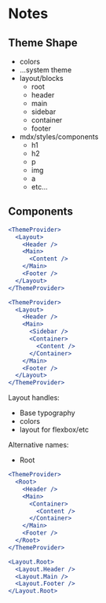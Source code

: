 
# Notes

## Theme Shape

- colors
- ...system theme
- layout/blocks
  - root
  - header
  - main
  - sidebar
  - container
  - footer
- mdx/styles/components
  - h1
  - h2
  - p
  - img
  - a
  - etc...

## Components

```jsx
<ThemeProvider>
  <Layout>
    <Header />
    <Main>
      <Content />
    </Main>
    <Footer />
  </Layout>
</ThemeProvider>
```

```jsx
<ThemeProvider>
  <Layout>
    <Header />
    <Main>
      <Sidebar />
      <Container>
        <Content />
      </Container>
    </Main>
    <Footer />
  </Layout>
</ThemeProvider>
```

Layout handles:

- Base typography
- colors
- layout for flexbox/etc

Alternative names:

- Root

```jsx
<ThemeProvider>
  <Root>
    <Header />
    <Main>
      <Container>
        <Content />
      </Container>
    </Main>
    <Footer />
  </Root>
</ThemeProvider>
```

```jsx
<Layout.Root>
  <Layout.Header />
  <Layout.Main />
  <Layout.Footer />
</Layout.Root>
```
